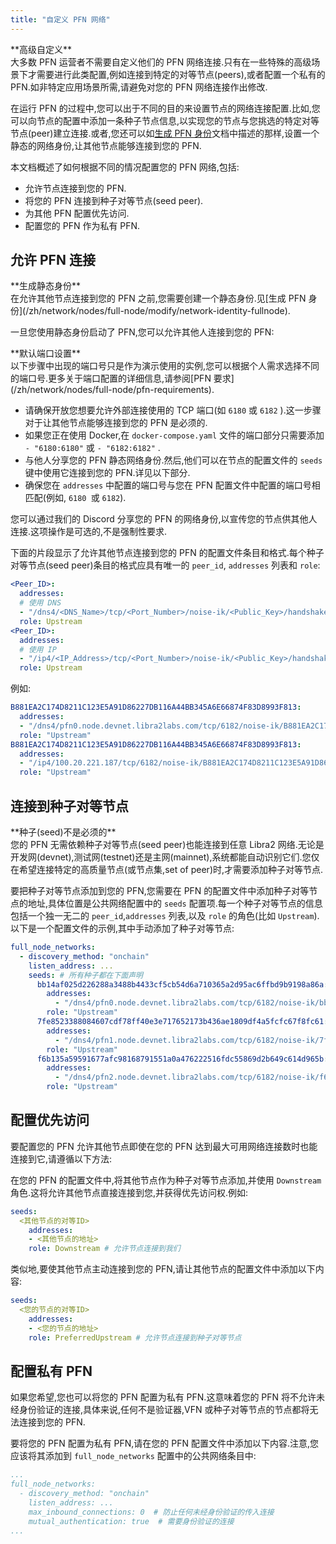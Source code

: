 ```yaml
---
title: "自定义 PFN 网络"
---
```



<Aside type="caution">
  **高级自定义**<br />
  大多数 PFN 运营者不需要自定义他们的 PFN 网络连接.只有在一些特殊的高级场景下才需要进行此类配置,例如连接到特定的对等节点(peers),或者配置一个私有的 PFN.如非特定应用场景所需,请避免对您的 PFN 网络连接作出修改.
</Aside>

在运行 PFN 的过程中,您可以出于不同的目的来设置节点的网络连接配置.比如,您可以向节点的配置中添加一条种子节点信息,以实现您的节点与您挑选的特定对等节点(peer)建立连接.或者,您还可以如[生成 PFN 身份](/zh/network/nodes/full-node/modify/network-identity-fullnode)文档中描述的那样,设置一个静态的网络身份,让其他节点能够连接到您的 PFN.

本文档概述了如何根据不同的情况配置您的 PFN 网络,包括:

- 允许节点连接到您的 PFN.
- 将您的 PFN 连接到种子对等节点(seed peer).
- 为其他 PFN 配置优先访问.
- 配置您的 PFN 作为私有 PFN.

## 允许 PFN 连接

<Aside type="note">
  **生成静态身份**<br />
  在允许其他节点连接到您的 PFN 之前,您需要创建一个静态身份.见[生成 PFN 身份](/zh/network/nodes/full-node/modify/network-identity-fullnode).
</Aside>

一旦您使用静态身份启动了 PFN,您可以允许其他人连接到您的 PFN:

<Aside type="note">
  **默认端口设置**<br />
  以下步骤中出现的端口号只是作为演示使用的实例,您可以根据个人需求选择不同的端口号.更多关于端口配置的详细信息,请参阅[PFN 要求](/zh/network/nodes/full-node/pfn-requirements).
</Aside>

- 请确保开放您想要允许外部连接使用的 TCP 端口(如 `6180` 或 `6182` ).这一步骤对于让其他节点能够连接到您的 PFN 是必须的.
- 如果您正在使用 Docker,在 `docker-compose.yaml` 文件的端口部分只需要添加 `- "6180:6180"` 或 `- "6182:6182"` .
- 与他人分享您的 PFN 静态网络身份.然后,他们可以在节点的配置文件的 `seeds` 键中使用它连接到您的 PFN.详见以下部分.
- 确保您在 `addresses` 中配置的端口号与您在 PFN 配置文件中配置的端口号相匹配(例如, `6180 `或 `6182`).

<Aside type="note">
  您可以通过我们的 Discord 分享您的 PFN 的网络身份,以宣传您的节点供其他人连接.这项操作是可选的,不是强制性要求.
</Aside>

下面的片段显示了允许其他节点连接到您的 PFN 的配置文件条目和格式.每个种子对等节点(seed peer)条目的格式应具有唯一的 `peer_id`, `addresses` 列表和 `role`:

```yaml filename="docker-compose.yaml"
<Peer_ID>:
  addresses:
  # 使用 DNS
  - "/dns4/<DNS_Name>/tcp/<Port_Number>/noise-ik/<Public_Key>/handshake/0"
  role: Upstream
<Peer_ID>:
  addresses:
  # 使用 IP
  - "/ip4/<IP_Address>/tcp/<Port_Number>/noise-ik/<Public_Key>/handshake/0"
  role: Upstream
```

例如:

```yaml filename="docker-compose.yaml"
B881EA2C174D8211C123E5A91D86227DB116A44BB345A6E66874F83D8993F813:
  addresses:
  - "/dns4/pfn0.node.devnet.libra2labs.com/tcp/6182/noise-ik/B881EA2C174D8211C123E5A91D86227DB116A44BB345A6E66874F83D8993F813/handshake/0"
  role: "Upstream"
B881EA2C174D8211C123E5A91D86227DB116A44BB345A6E66874F83D8993F813:
  addresses:
  - "/ip4/100.20.221.187/tcp/6182/noise-ik/B881EA2C174D8211C123E5A91D86227DB116A44BB345A6E66874F83D8993F813/handshake/0"
  role: "Upstream"
```

## 连接到种子对等节点

<Aside type="caution">
  **种子(seed)不是必须的**<br />
  您的 PFN 无需依赖种子对等节点(seed peer)也能连接到任意 Libra2 网络.无论是开发网(devnet),测试网(testnet)还是主网(mainnet),系统都能自动识别它们.您仅在希望连接特定的高质量节点(或节点集,set of peer)时,才需要添加种子对等节点.
</Aside>

要把种子对等节点添加到您的 PFN,您需要在 PFN 的配置文件中添加种子对等节点的地址,具体位置是公共网络配置中的 `seeds` 配置项.每一个种子对等节点的信息包括一个独一无二的 `peer_id`,`addresses` 列表,以及 `role` 的角色(比如 `Upstream`).以下是一个配置文件的示例,其中手动添加了种子对等节点:

```yaml
full_node_networks:
  - discovery_method: "onchain"
    listen_address: ...
    seeds: # 所有种子都在下面声明
      bb14af025d226288a3488b4433cf5cb54d6a710365a2d95ac6ffbd9b9198a86a:
        addresses:
          - "/dns4/pfn0.node.devnet.libra2labs.com/tcp/6182/noise-ik/bb14af025d226288a3488b4433cf5cb54d6a710365a2d95ac6ffbd9b9198a86a/handshake/0"
        role: "Upstream"
      7fe8523388084607cdf78ff40e3e717652173b436ae1809df4a5fcfc67f8fc61:
        addresses:
          - "/dns4/pfn1.node.devnet.libra2labs.com/tcp/6182/noise-ik/7fe8523388084607cdf78ff40e3e717652173b436ae1809df4a5fcfc67f8fc61/handshake/0"
        role: "Upstream"
      f6b135a59591677afc98168791551a0a476222516fdc55869d2b649c614d965b:
        addresses:
          - "/dns4/pfn2.node.devnet.libra2labs.com/tcp/6182/noise-ik/f6b135a59591677afc98168791551a0a476222516fdc55869d2b649c614d965b/handshake/0"
        role: "Upstream"
```

## 配置优先访问

要配置您的 PFN 允许其他节点即使在您的 PFN 达到最大可用网络连接数时也能连接到它,请遵循以下方法:

在您的 PFN 的配置文件中,将其他节点作为种子对等节点添加,并使用 `Downstream` 角色.这将允许其他节点直接连接到您,并获得优先访问权.例如:

```yaml
seeds:
  <其他节点的对等ID>
    addresses:
    - <其他节点的地址>
    role: Downstream # 允许节点连接到我们
```

类似地,要使其他节点主动连接到您的 PFN,请让其他节点的配置文件中添加以下内容:

```yaml
seeds:
  <您的节点的对等ID>
    addresses:
    - <您的节点的地址>
    role: PreferredUpstream # 允许节点连接到种子对等节点
```

## 配置私有 PFN

如果您希望,您也可以将您的 PFN 配置为私有 PFN.这意味着您的 PFN 将不允许未经身份验证的连接,具体来说,任何不是验证器,VFN 或种子对等节点的节点都将无法连接到您的 PFN.

要将您的 PFN 配置为私有 PFN,请在您的 PFN 配置文件中添加以下内容.注意,您应该将其添加到 `full_node_networks` 配置中的公共网络条目中:

```yaml
...
full_node_networks:
  - discovery_method: "onchain"
    listen_address: ...
    max_inbound_connections: 0  # 防止任何未经身份验证的传入连接
    mutual_authentication: true  # 需要身份验证的连接
...
```
